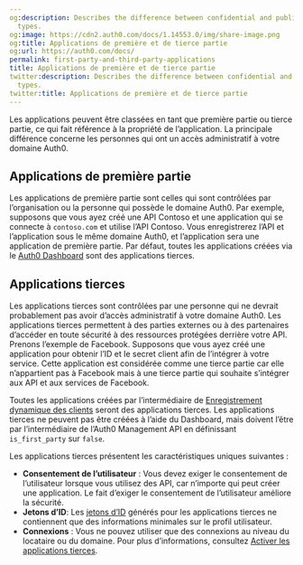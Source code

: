 ```yaml
---
og:description: Describes the difference between confidential and public application
  types.
og:image: https://cdn2.auth0.com/docs/1.14553.0/img/share-image.png
og:title: Applications de première et de tierce partie
og:url: https://auth0.com/docs/
permalink: first-party-and-third-party-applications
title: Applications de première et de tierce partie
twitter:description: Describes the difference between confidential and public application
  types.
twitter:title: Applications de première et de tierce partie
---
```


Les applications peuvent être classées en tant que première partie ou tierce partie, ce qui fait référence à la propriété de l’application. La principale différence concerne les personnes qui ont un accès administratif à votre domaine Auth0.

## Applications de première partie

Les applications de première partie sont celles qui sont contrôlées par l’organisation ou la personne qui possède le domaine Auth0. Par exemple, supposons que vous ayez créé une API Contoso et une application qui se connecte à `contoso.com` et utilise l’API Contoso. Vous enregistrerez l’API et l’application sous le même domaine Auth0, et l’application sera une application de première partie. Par défaut, toutes les applications créées via le [Auth0 Dashboard](%24%7Bmanage_url%7D/#/applications) sont des applications tierces.

## Applications tierces

Les applications tierces sont contrôlées par une personne qui ne devrait probablement pas avoir d’accès administratif à votre domaine Auth0. Les applications tierces permettent à des parties externes ou à des partenaires d’accéder en toute sécurité à des ressources protégées derrière votre API. Prenons l’exemple de Facebook. Supposons que vous ayez créé une application pour obtenir l’ID et le secret client afin de l’intégrer à votre service. Cette application est considérée comme une tierce partie car elle n’appartient pas à Facebook mais à une tierce partie qui souhaite s’intégrer aux API et aux services de Facebook.

Toutes les applications créées par l’intermédiaire de [Enregistrement dynamique des clients](/applications/dynamic-client-registration) seront des applications tierces. Les applications tierces ne peuvent pas être créées à l’aide du Dashboard, mais doivent l’être par l’intermédiaire de l’Auth0 Management API en définissant `is_first_party` sur `false`.

Les applications tierces présentent les caractéristiques uniques suivantes :

* **Consentement de l’utilisateur** : Vous devez exiger le consentement de l’utilisateur lorsque vous utilisez des API, car n’importe qui peut créer une application. Le fait d’exiger le consentement de l’utilisateur améliore la sécurité.
* **Jetons d’ID**: Les [jetons d’ID](/security/tokens/id-tokens) générés pour les applications tierces ne contiennent que des informations minimales sur le profil utilisateur.
* **Connexions** : Vous ne pouvez utiliser que des connexions au niveau du locataire ou du domaine. Pour plus d’informations, consultez [Activer les applications tierces](/applications/confidential-and-public-applications/enable-third-party-applications).